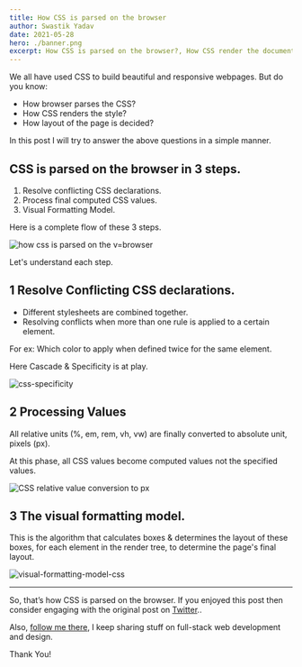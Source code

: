 ```yaml
---
title: How CSS is parsed on the browser
author: Swastik Yadav
date: 2021-05-28
hero: ./banner.png
excerpt: How CSS is parsed on the browser?, How CSS render the document style?, How layout of the page is decided?
---
```

We all have used CSS to build beautiful and responsive webpages. But do you know:

- How browser parses the CSS?
- How CSS renders the style?
- How layout of the page is decided?

In this post I will try to answer the above questions in a simple manner.

## CSS is parsed on the browser in 3 steps.
1. Resolve conflicting CSS declarations.
2. Process final computed CSS values.
3. Visual Formatting Model.

Here is a complete flow of these 3 steps.

![how css is parsed on the v=browser](https://pbs.twimg.com/media/E2PI8oKWYAAk44B?format=png&name=small)

Let's understand each step.

## 1 Resolve Conflicting CSS declarations.
- Different stylesheets are combined together.
- Resolving conflicts when more than one rule is applied to a certain element.

For ex: Which color to apply when defined twice for the same element.

Here Cascade & Specificity is at play.

![css-specificity](https://pbs.twimg.com/media/E2PLPGFXsAoeTT7?format=jpg&name=small)

## 2 Processing Values
All relative units (%, em, rem, vh, vw) are finally converted to absolute unit, pixels (px).

At this phase, all CSS values become computed values not the specified values.

![CSS relative value conversion to px](https://pbs.twimg.com/media/E2PRkJzXsAUzHnR?format=jpg&name=medium)

## 3 The visual formatting model.
This is the algorithm that calculates boxes & determines the layout of these boxes, for each element in the render tree, to determine the page's final layout.

![visual-formatting-model-css](https://pbs.twimg.com/media/E2PTmXoWEA0n-5k?format=png&name=900x900)

-------------------------

So, that’s how CSS is parsed on the browser. If you enjoyed this post then consider engaging with the original post on [Twitter](https://twitter.com/swastikJsDev/status/1397195835365023749?s=20)..

Also, [follow me there](https://twitter.com/swastikjsdev), I keep sharing stuff on full-stack web development and design.

Thank You!